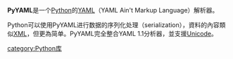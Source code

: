 {{Unreferenced|time=2012-06-12T07:37:28+00:00 }}
'''PyYAML'''是一个[[Python|Python]]的[[YAML|YAML]]（YAML Ain't Markup Language）解析器。

Python可以使用PyYAML进行数据的序列化处理（serialization），資料的內容類似[[XML|XML]]，但更為简单。PyYAML完全整合YAML 1.1分析器，並支援[[Unicode|Unicode]]。

{{软件小作品}}
[[category:Python库|category:Python库]]
